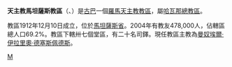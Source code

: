 {{NoteTA
|G1=地名
|1=zh-hans:哈瓦那;zh-tw:哈瓦那;zh-hk:夏灣拿;zh-cn:哈瓦那;}}{{Infobox Roman Catholic diocese
|jurisdiction = 教區
|name =馬坦薩斯
|latin= Dioecesis Matansansis
|image =
|caption =
|location = 古巴
|territory =[[馬坦薩斯省|馬坦薩斯省]]
|population = 478,000
|rite = [[罗马礼|罗马礼]]
|patron =
|province =哈瓦那
|established = 1912年
|cathedral = [[聖嘉祿主教座堂|聖嘉祿主教座堂]]
|co-cathedral =
|leadership = 主教
|website =
|pope =
|patriarch=
|metropolitan =
|ordinary =曼奴埃爾·伊拉里奧·德塞斯佩德斯
|coadjutor archbishop =
|coadjutor bishop =
|auxiliary =
|emeritus= }}
'''天主教馬坦薩斯教區'''（{{lang-la|Dioecesis Matansansis}}、{{lang-es|Diócesis de Matanzas}}）是[[古巴|古巴]]一個[[羅馬天主教|羅馬天主教]][[教區|教區]]，屬[[天主教哈瓦那總教區|哈瓦那總教區]]。

教區1912年12月10日成立，位於[[馬坦薩斯省|馬坦薩斯省]]。2004年有教友478,000人，佔轄區總人口69.2%。教區下轄卅七個堂區，有二十名司鐸。現任教區主教為[[曼奴埃爾·伊拉里奧·德塞斯佩德斯|曼奴埃爾·伊拉里奧·德塞斯佩德斯]]。
{{古巴天主教教區}}
[[Category:古巴天主教教區|M]]